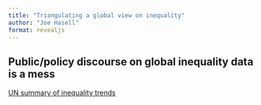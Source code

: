 ```yaml
---
title: "Triangulating a global view on inequality"
author: "Joe Hasell"
format: revealjs
---
```


## Public/policy discourse on global inequality data is a mess {preview-links=true}


[UN summary of inequality trends](https://www.un.org/en/un75/inequality-bridging-divide)
